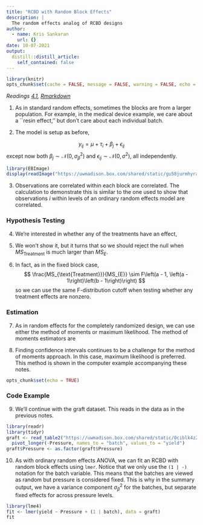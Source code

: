 ```yaml
---
title: "RCBD with Random Block Effects"
description: |
  The random effects analog of RCBD designs
author:
  - name: Kris Sankaran
    url: {}
date: 10-07-2021
output:
  distill::distill_article:
    self_contained: false
---
```


```r
library(knitr)
opts_chunk$set(cache = FALSE, message = FALSE, warning = FALSE, echo = FALSE)
```

_Readings [4.1](https://www.wiley.com/en-us/Design+and+Analysis+of+Experiments%2C+10th+Edition-p-9781119492443#content-section), [Rmarkdown](https://github.com/krisrs1128/stat424_f21/blob/main/_posts/2021-08-06-week5-3/week5-3.Rmd)_


1. As in standard random effects, sometimes the blocks are from a larger population. For example, in the medical device example, we care about a ``resin effect,'' but don’t care about each individual batch. 

2. The model is setup as before,

$$
y_{ij} = \mu + \tau_i + \beta_j + \epsilon_{ij}
$$
  except now both $\beta_j \sim \mathcal{N}\left(0, \sigma_{\beta}^2\right)$ and
  $\epsilon_{ij} \sim \mathcal{N}\left(0, \sigma^2\right)$, all independently.

```r
library(EBImage)
display(readImage("https://uwmadison.box.com/shared/static/gu58jurmhyraebsdyh4txlpyxegxn9xf.png"))
```

3. Observations are correlated within each block are correlated. The calculation
to demonstrate this is similar to the one used to show that observations $i$
within levels of an ordinary random effects model are correlated.

### Hypothesis Testing

4. We’re interested in whether any of the treatments have an effect,

\begin{align*}
H_0 &: \tau_1 = \dots = \tau_a = 0 \\
H_{1} &: \tau_{i} \neq 0 \text{ for at least one } i
\end{align*}

5. We won’t show it, but it turns that
\begin{align*}
\mathbf{E}\left[MS_{\text{Treatment}}\right] &= \sigma^2 + \frac{b \sum_{i = 1}^{a} \tau_i^2}{a - 1} \\
\mathbf{E}\left[MS_{\text{Block}}\right] &= \sigma^2 + a \sigma^2_{\beta} \\
\mathbf{E}\left[MS_{E}\right] &= \sigma^2
\end{align*}
so we should reject the null when $MS_{\text{Treatment}}$ is much larger than
$MS_E$. 

6. In fact, as in the fixed block case,
$$
\frac{MS_{\text{Treatment}}}{MS_{E}} \sim F\left(a - 1, \left(a - 1\right)\left(b - 1\right)\right)
$$
  so we can use the same F-distribution cutoff when testing whether any treatment effects are nonzero.

### Estimation

7. As in random effects for the completely randomized design, we can use either
the method of moments or maximum likelihood. The method of moments estimators are
\begin{align*}
\hat{\sigma}	&= MS_{E} \\
\hat{\sigma}^2_{\beta} &= \frac{1}{a}\left[MS_{\text{Block}} - MS_{E}\right]
\end{align*}
	
8. Finding confidence intervals continues to be a challenge for the method of
moments approach. In this case, maximum likelihood is preferred. This method is
shown in the computer example accompanying these notes.

```r
opts_chunk$set(echo = TRUE)
```

### Code Example

9. We'll continue with the graft dataset. This reads in the data as in the
previous notes.

```r
library(readr)
library(tidyr)
graft <- read_table2("https://uwmadison.box.com/shared/static/0ciblk4z2f3k6zizbj4plg3q33w1d0n6.txt") %>%
  pivot_longer(-Pressure, names_to = "batch", values_to = "yield")
graft$Pressure <- as.factor(graft$Pressure)
```

10. As with ordinary random effects ANOVA, we can fit an RCBD with random block
effects using `lmer`. Notice that we only use the `(1 | -)` notation for the
batch variable. This means that the batches are viewed as random but pressure is
considered fixed. This is why in the summary output, we have a variance
component $\sigma^2_{\beta}$ for the batches, but separate fixed effects for
across pressure levels.

```r
library(lme4)
fit <- lmer(yield ~ Pressure + (1 | batch), data = graft)
fit
```

